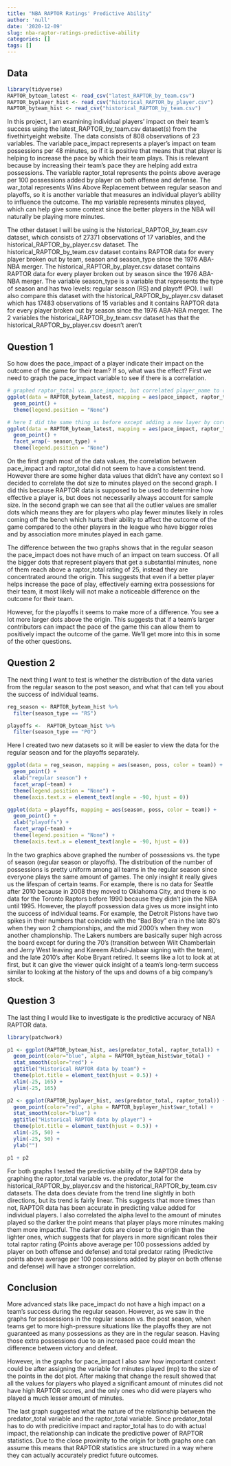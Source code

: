 ```yaml
---
title: "NBA RAPTOR Ratings' Predictive Ability"
author: 'null'
date: '2020-12-09'
slug: nba-raptor-ratings-predictive-ability
categories: []
tags: []
---
```


## Data

```r
library(tidyverse)
RAPTOR_byteam_latest <- read_csv("latest_RAPTOR_by_team.csv")
RAPTOR_byplayer_hist <- read_csv("historical_RAPTOR_by_player.csv")
RAPTOR_byteam_hist <- read_csv("historical_RAPTOR_by_team.csv")
```

In this project, I am examining individual players' impact on their team's success using the latest_RAPTOR_by_team.csv dataset(s) from the fivethirtyeight website. The data consists of 808 observations of 23 variables. The variable pace_impact represents a player's impact on team possessions per 48 minutes, so if it is positive that means that that player is helping to increase the pace by which their team plays. This is relevant because by increasing their team's pace they are helping add extra possessions. The variable raptor_total represents the points above average per 100 possessions added by player on both offense and defense. The war_total represents Wins Above Replacement between regular season and playoffs, so it is another variable that measures an individual player's ability to influence the outcome. The mp variable represents minutes played, which can help give some context since the better players in the NBA will naturally be playing more minutes. 

The other dataset I will be using is the historical_RAPTOR_by_team.csv dataset, which consists of 27371 observations of 17 variables, and the historical_RAPTOR_by_player.csv dataset. The historical_RAPTOR_by_team.csv dataset contains RAPTOR data for every player broken out by team, season and season_type since the 1976 ABA-NBA merger. The historical_RAPTOR_by_player.csv dataset contains RAPTOR data for every player broken out by season since the 1976 ABA-NBA merger. The variable season_type is a variable that represents the type of season and has two levels: regular season (RS) and playoff (PO). I will also compare this dataset with the historical_RAPTOR_by_player.csv dataset which has 17483 observations of 15 variables and it contains RAPTOR data for every player broken out by season since the 1976 ABA-NBA merger. The 2 variables the historical_RAPTOR_by_team.csv dataset has that the historical_RAPTOR_by_player.csv doesn't aren't 


## Question 1

So how does the pace_impact of a player indicate their impact on the outcome of the game for their team? If so, what was the effect? First we need to graph the pace_impact variable to see if there is a correlation.

```r

# graphed raptor_total vs. pace_impact, but correlated player_name to color to improve the graph aesthetically
ggplot(data = RAPTOR_byteam_latest, mapping = aes(pace_impact, raptor_total, color = player_name)) +
  geom_point() +
  theme(legend.position = "None")

# here I did the same thing as before except adding a new layer by correlating minutes played to size
ggplot(data = RAPTOR_byteam_latest, mapping = aes(pace_impact, raptor_total, color = player_name, size = mp)) +
  geom_point() +
  facet_wrap(~ season_type) +
  theme(legend.position = "None")
```

On the first graph most of the data values, the correlation between pace_impact and raptor_total did not seem to have a consistent trend. However there are some higher data values that didn't have any context so I decided to correlate the dot size to minutes played on the second graph. I did this because RAPTOR data is supposed to be used to determine how effective a player is, but does not necessarily always account for sample size. In the second graph we can see that all the outlier values are smaller dots which means they are for players who play fewer minutes likely in roles coming off the bench which hurts their ability to affect the outcome of the game compared to the other players in the league who have bigger roles and by association more minutes played in each game.

The difference between the two graphs shows that in the regular season the pace_impact does not have much of an impact on team success. Of all the bigger dots that represent players that get a substantial minutes, none of them reach above a raptor_total rating of 25, instead they are concentrated around the origin. This suggests that even if a better player helps increase the pace of play, effectively earning extra possessions for their team, it most likely will not make a noticeable difference on the outcome for their team.

However, for the playoffs it seems to make more of a difference. You see a lot more larger dots above the origin. This suggests that if a team's larger contributors can impact the pace of the game this can allow them to positively impact the outcome of the game. We'll get more into this in some of the other questions.


## Question 2

The next thing I want to test is whether the distribution of the data varies from the regular season to the post season, and what that can tell you about the success of individual teams.

```r
reg_season <- RAPTOR_byteam_hist %>%
  filter(season_type == "RS") 

playoffs <-  RAPTOR_byteam_hist %>%
  filter(season_type == "PO") 
```

Here I created two new datasets so it will be easier to view the data for the regular season and for the playoffs separately. 

```r
ggplot(data = reg_season, mapping = aes(season, poss, color = team)) +
  geom_point() +
  xlab("regular season") +
  facet_wrap(~team) +
  theme(legend.position = "None") +
  theme(axis.text.x = element_text(angle = -90, hjust = 0))

ggplot(data = playoffs, mapping = aes(season, poss, color = team)) +
  geom_point() +
  xlab("playoffs") +
  facet_wrap(~team) +
  theme(legend.position = "None") +
  theme(axis.text.x = element_text(angle = -90, hjust = 0))
```

In the two graphics above graphed the number of possessions vs. the type of season (regular season or playoffs). The distribution of the number of possessions is pretty uniform among all teams in the regular season since everyone plays the same amount of games. The only insight it really gives us the lifespan of certain teams. For example, there is no data for Seattle after 2010 because in 2008 they moved to Oklahoma City, and there is no data for the Toronto Raptors before 1990 because they didn't join the NBA until 1995. However, the playoff possession data gives us more insight into the success of individual teams. For example, the Detroit Pistons have two spikes in their numbers that coincide with the "Bad Boy" era in the late 80's when they won 2 championships, and the mid 2000's when they won another championship. The Lakers numbers are basically super high across the board except for during the 70's (transition between Wilt Chamberlain and Jerry West leaving and Kareem Abdul-Jabaar signing with the team), and the late 2010's after Kobe Bryant retired. It seems like a lot to look at at first, but it can give the viewer quick insight of a team's long-term success similar to looking at the history of the ups and downs of a big company's stock.


## Question 3 

The last thing I would like to investigate is the predictive accuracy of NBA RAPTOR data. 

```r
library(patchwork)

p1 <- ggplot(RAPTOR_byteam_hist, aes(predator_total, raptor_total)) +
  geom_point(color="blue", alpha = RAPTOR_byteam_hist$war_total) +
  stat_smooth(color="red") +
  ggtitle("Historical RAPTOR data by team") +
  theme(plot.title = element_text(hjust = 0.5)) +
  xlim(-25, 165) +
  ylim(-25, 165)

p2 <- ggplot(RAPTOR_byplayer_hist, aes(predator_total, raptor_total)) +
  geom_point(color="red", alpha = RAPTOR_byplayer_hist$war_total) +
  stat_smooth(color="blue") +
  ggtitle("Historical RAPTOR data by player") +
  theme(plot.title = element_text(hjust = 0.5)) +
  xlim(-25, 50) +
  ylim(-25, 50) +
  ylab("")

p1 + p2
```

For both graphs I tested the predictive ability of the RAPTOR data by graphing the raptor_total variable vs. the predator_total for the historical_RAPTOR_by_player.csv and the historical_RAPTOR_by_team.csv datasets. The data does deviate from the trend line slightly in both directions, but its trend is fairly linear. This suggests that more times than not, RAPTOR data has been accurate in predicting value added for individual players. I also correlated the alpha level to the amount of minutes played so the darker the point means that player plays more minutes making them more impactful. The darker dots are closer to the origin than the lighter ones, which suggests that for players in more significant roles their total raptor rating (Points above average per 100 possessions added by player on both offense and defense) and total predator rating (Predictive points above average per 100 possessions added by player on both offense and defense) will have a stronger correlation.


## Conclusion

More advanced stats like pace_impact do not have a high impact on a team's success during the regular season. However, as we saw in the graphs for possessions in the regular season vs. the post season, when teams get to more high-pressure situations like the playoffs they are not guaranteed as many possessions as they are in the regular season. Having those extra possessions due to an increased pace could mean the difference between victory and defeat.

However, in the graphs for pace_impact I also saw how important context could be after assigning the variable for minutes played (mp) to the size of the points in the dot plot. After making that change the result showed that all the values for players who played a significant amount of minutes did not have high RAPTOR scores, and the only ones who did were players who played a much lesser amount of minutes.

The last graph suggested what the nature of the relationship between the predator_total variable and the raptor_total variable. Since predator_total has to do with predicitive impact and raptor_total has to do with actual impact, the relationship can indicate the predictive power of RAPTOR statistics. Due to the close proximity to the origin for both graphs one can assume this means that RAPTOR statistics are structured in a way where they can actually accurately predict future outcomes.

